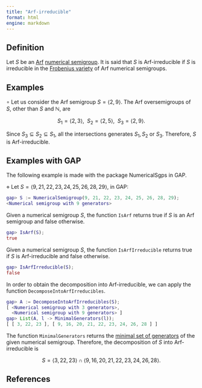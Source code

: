 ```yaml
---
title: "Arf-irreducible"
format: html
engine: markdown
---
```


<!--  -->

## Definition

Let $S$ be an [Arf](Arf-semigroup.qmd) [numerical semigroup](../Basic-concepts/Numerical-semigroup.qmd). It is said that $S$ is Arf-irreducible if $S$ is irreducible in the [Frobenius variety](../Varieties-NS/Frobenius-variety.qmd) of Arf numerical semigroups.

## Examples

$\circ$ Let us consider the Arf semigroup $S = \langle 2, 9 \rangle$. The Arf oversemigroups of $S$, other than $S$ and $\mathbb{N}$, are

$$
S_1 = \langle 2, 3 \rangle, ~~ S_2 = \langle 2, 5 \rangle, ~~ S_3 = \langle 2, 9 \rangle.
$$ 

Since $S_3 \subseteq S_2 \subseteq S_1$, all the intersections generates $S_1, S_2$ or $S_3$. Therefore, $S$ is Arf-irreducible.

## Examples with GAP

The following example is made with the package NumericalSgps in GAP.

$\diamond$ Let $S = \langle 9, 21, 22, 23, 24, 25, 26, 28, 29 \rangle$, in GAP:

``` gap
gap> S := NumericalSemigroup(9, 21, 22, 23, 24, 25, 26, 28, 29);
<Numerical semigroup with 9 generators>
```

Given a numerical semigroup $S$, the function `IsArf` returns true if $S$ is an Arf semigroup and false otherwise.

``` gap
gap> IsArf(S);
true
```

Given a numerical semigroup $S$, the function `IsArfIrreducible` returns true if $S$ is Arf-irreducible and false otherwise.

``` gap
gap> IsArfIrreducible(S);
false
```

In order to obtain the decomposition into Arf-irreducible, we can apply the function `DecomposeIntoArfIrreducibles`.

``` gap
gap> A := DecomposeIntoArfIrreducibles(S);
[ <Numerical semigroup with 3 generators>,
  <Numerical semigroup with 9 generators> ]
gap> List(A, l -> MinimalGenerators(l));
[ [ 3, 22, 23 ], [ 9, 16, 20, 21, 22, 23, 24, 26, 28 ] ]
```

The function `MinimalGenerators` returns the [minimal set of generators](../Basic-concepts/Minimal-set-of-generators.qmd) of the given numerical semigroup. Therefore, the decomposition of $S$ into Arf-irreducible is

$$
S = \langle 3, 22, 23 \rangle \cap \langle 9, 16, 20, 21, 22, 23, 24, 26, 28  \rangle.
$$

## References
